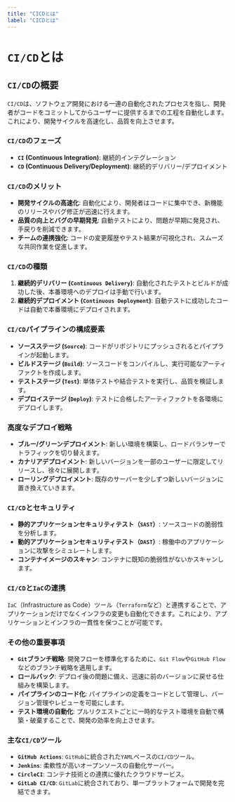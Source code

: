 ```yaml
---
title: "CICDとは"
label: "CICDとは"
---
```


# `CI/CD`とは

## `CI/CD`の概要

`CI/CD`は、ソフトウェア開発における一連の自動化されたプロセスを指し、開発者がコードをコミットしてからユーザーに提供するまでの工程を自動化します。これにより、開発サイクルを高速化し、品質を向上させます。

### `CI/CD`のフェーズ

- **`CI` (Continuous Integration)**: 継続的インテグレーション
- **`CD` (Continuous Delivery/Deployment)**: 継続的デリバリー/デプロイメント

### `CI/CD`のメリット

- **開発サイクルの高速化**: 自動化により、開発者はコードに集中でき、新機能のリリースやバグ修正が迅速に行えます。
- **品質の向上とバグの早期発見**: 自動テストにより、問題が早期に発見され、手戻りを削減できます。
- **チームの連携強化**: コードの変更履歴やテスト結果が可視化され、スムーズな共同作業を促進します。

### `CI/CD`の種類

1. **継続的デリバリー (`Continuous Delivery`)**: 自動化されたテストとビルドが成功した後、本番環境へのデプロイは手動で行います。
2. **継続的デプロイメント (`Continuous Deployment`)**: 自動テストに成功したコードは自動で本番環境にデプロイされます。

### `CI/CD`パイプラインの構成要素

- **ソースステージ (`Source`)**: コードがリポジトリにプッシュされるとパイプラインが起動します。
- **ビルドステージ (`Build`)**: ソースコードをコンパイルし、実行可能なアーティファクトを作成します。
- **テストステージ (`Test`)**: 単体テストや結合テストを実行し、品質を検証します。
- **デプロイステージ (`Deploy`)**: テストに合格したアーティファクトを各環境にデプロイします。

### 高度なデプロイ戦略

- **ブルー/グリーンデプロイメント**: 新しい環境を構築し、ロードバランサーでトラフィックを切り替えます。
- **カナリアデプロイメント**: 新しいバージョンを一部のユーザーに限定してリリースし、徐々に展開します。
- **ローリングデプロイメント**: 既存のサーバーを少しずつ新しいバージョンに置き換えていきます。

### `CI/CD`とセキュリティ

- **静的アプリケーションセキュリティテスト（`SAST`）**: ソースコードの脆弱性を分析します。
- **動的アプリケーションセキュリティテスト（`DAST`）**: 稼働中のアプリケーションに攻撃をシミュレートします。
- **コンテナイメージのスキャン**: コンテナに既知の脆弱性がないかスキャンします。

### `CI/CD`と`IaC`の連携

`IaC`（Infrastructure as Code）ツール（`Terraform`など）と連携することで、アプリケーションだけでなくインフラの変更も自動化できます。これにより、アプリケーションとインフラの一貫性を保つことが可能です。

### その他の重要事項

- **`Git`ブランチ戦略**: 開発フローを標準化するために、`Git Flow`や`GitHub Flow`などのブランチ戦略を適用します。
- **ロールバック**: デプロイ後の問題に備え、迅速に前のバージョンに戻せる仕組みを構築します。
- **パイプラインのコード化**: パイプラインの定義をコードとして管理し、バージョン管理やレビューを可能にします。
- **テスト環境の自動化**: プルリクエストごとに一時的なテスト環境を自動で構築・破棄することで、開発の効率を向上させます。

### 主な`CI/CD`ツール

- **`GitHub Actions`**: `GitHub`に統合された`YAML`ベースの`CI/CD`ツール。
- **`Jenkins`**: 柔軟性が高いオープンソースの自動化サーバー。
- **`CircleCI`**: コンテナ技術との連携に優れたクラウドサービス。
- **`GitLab CI/CD`**: `GitLab`に統合されており、単一プラットフォームで開発を完結できます。